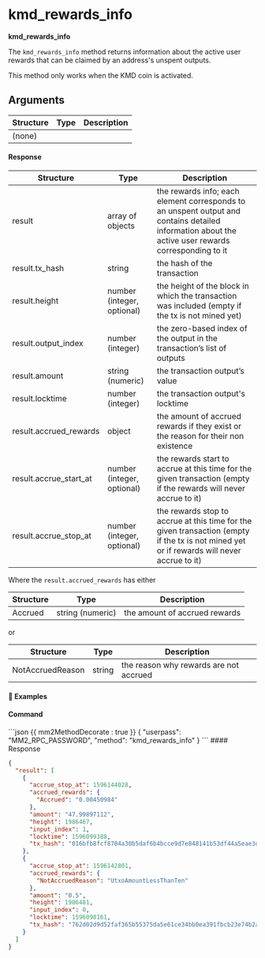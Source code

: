 

# kmd_rewards_info

**kmd_rewards_info**

The `kmd_rewards_info` method returns information about the active user rewards that can be claimed by an address's unspent outputs.

<Note>

This method only works when the KMD coin is activated.

</Note>

## Arguments

| Structure | Type | Description |
| --------- | ---- | ----------- |
| (none)    |      |             |

#### Response

| Structure              | Type                       | Description                                                                                                                                         |
| ---------------------- | -------------------------- | --------------------------------------------------------------------------------------------------------------------------------------------------- |
| result                 | array of objects           | the rewards info; each element corresponds to an unspent output and contains detailed information about the active user rewards corresponding to it |
| result.tx_hash         | string                     | the hash of the transaction                                                                                                                         |
| result.height          | number (integer, optional) | the height of the block in which the transaction was included (empty if the tx is not mined yet)                                                    |
| result.output_index    | number (integer)           | the zero-based index of the output in the transaction’s list of outputs                                                                             |
| result.amount          | string (numeric)           | the transaction output’s value                                                                                                                      |
| result.locktime        | number (integer)           | the transaction output's locktime                                                                                                                   |
| result.accrued_rewards | object                     | the amount of accrued rewards if they exist or the reason for their non existence                                                                   |
| result.accrue_start_at | number (integer, optional) | the rewards start to accrue at this time for the given transaction (empty if the rewards will never accrue to it)                                   |
| result.accrue_stop_at  | number (integer, optional) | the rewards stop to accrue at this time for the given transaction (empty if the tx is not mined yet or if rewards will never accrue to it)          |

Where the `result.accrued_rewards` has either

| Structure | Type             | Description                   |
| --------- | ---------------- | ----------------------------- |
| Accrued   | string (numeric) | the amount of accrued rewards |

or

| Structure        | Type   | Description                            |
| ---------------- | ------ | -------------------------------------- |
| NotAccruedReason | string | the reason why rewards are not accrued |

#### 📌 Examples

#### Command

<CodeGroup title="" tag="POST" label="kmd_rewards_info">
```json {{ mm2MethodDecorate : true }}
{
  "userpass": "MM2_RPC_PASSWORD",
  "method": "kmd_rewards_info"
}
```
</CodeGroup>


<CollapsibleSection expandedText='Hide Response' collapsedText='Show Response'>
#### Response

```json
{
  "result": [
    {
      "accrue_stop_at": 1596144028,
      "accrued_rewards": {
        "Accrued": "0.00450984"
      },
      "amount": "47.99897112",
      "height": 1986467,
      "input_index": 1,
      "locktime": 1596099388,
      "tx_hash": "016bfb8fcf8704a30b5daf6b4bcce9d7e848141b53df44a5eae3db4279227401"
    },
    {
      "accrue_stop_at": 1596142801,
      "accrued_rewards": {
        "NotAccruedReason": "UtxoAmountLessThanTen"
      },
      "amount": "0.5",
      "height": 1986481,
      "input_index": 0,
      "locktime": 1596098161,
      "tx_hash": "762d02d9d52faf365b55375da5e61ce34bb0ea391fbcb23e74b2adf8165f1bbb"
    }
  ]
}
```

</CollapsibleSection>
